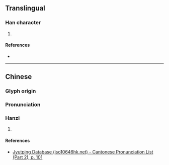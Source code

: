 {{character info/new}}
==Translingual==

===Han character===
{{Han char|rn=46|rad=山|as=12|sn=15|four=|canj=UDII|ids=⿱山棧}}

# {{defn|Han|sort=山12}}

====References====
* {{Han ref|kx=0319.440|dkj=08476|dj=0620.030|hdz=10796.150|uh=5D98|ud=23960}}

----

==Chinese==
{{zh-forms|s=𡺄}}

===Glyph origin===
{{Han etym}}

===Pronunciation===
{{zh-pron
|m=zhàn
|c=zaan6
|pos=}}

===Hanzi===
{{zh-hanzi}}

# {{rfdef|zh}}

====References====
* [http://www.iso10646hk.net/jp/document/download.jsp Jyutping Database (iso10646hk.net) - Cantonese Pronunciation List (Part 2), p. 101]